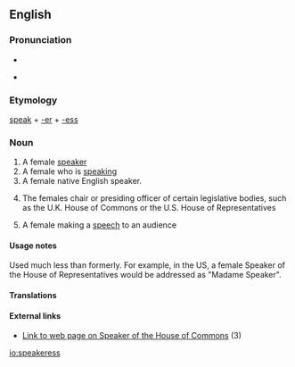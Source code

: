 ==English==

===Pronunciation===
* {{audio|en-us-speaker.ogg|Audio (US)|lang=en}}

* {{rhymes|iːkə(r)}}

===Etymology===
[[speak]] + [[-er]] + [[-ess]]

===Noun===
{{en-noun|es}}

# A female [[speaker]]
# A female who is [[speaking]]
# A female native English speaker.
# {{context|politics|lang=en}} The females chair or presiding officer of certain legislative bodies, such as the U.K. House of Commons or the U.S. House of Representatives
# A female making a [[speech]] to an audience

====Usage notes====
Used much less than formerly. For example, in the US, a female Speaker of the House of Representatives would be addressed as "Madame Speaker".

====Translations====
{{trans-top|one who speaks}}
{{trans-mid}}
{{trans-bottom}}

{{trans-top|loudspeaker}}
{{trans-mid}}
{{trans-bottom}}

{{trans-top|politics: the chair or presiding officer}}
{{trans-mid}}
{{trans-bottom}}

{{trans-top|one who makes a speech to an audience}}
{{trans-mid}}
{{trans-bottom}}

====External links====
* [http://www.parliament.uk/works/speaker.cfm Link to web page on Speaker of the House of Commons] (3)

[[io:speakeress]]